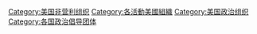 [[Category:美国非营利组织|Category:美国非营利组织]]
[[Category:各活動美國組織|Category:各活動美國組織]]
[[Category:美国政治组织|Category:美国政治组织]]
[[Category:各国政治倡导团体|Category:各国政治倡导团体]]
